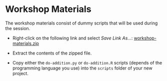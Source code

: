 # Workshop Materials {.unnumbered}

The workshop materials consist of dummy scripts that will be used during the session.

- Right-click on the following link and select _Save Link As..._: [workshop-materials.zip](https://github.com/UtrechtUniversity/workshop-reproducible-manuscripts/raw/main/workshop-materials.zip)

- Extract the contents of the zipped file.

- Copy either the `do-addition.py` or `do-addition.R` scripts (depends of the programming language you use) into the `scripts` folder of your new project.